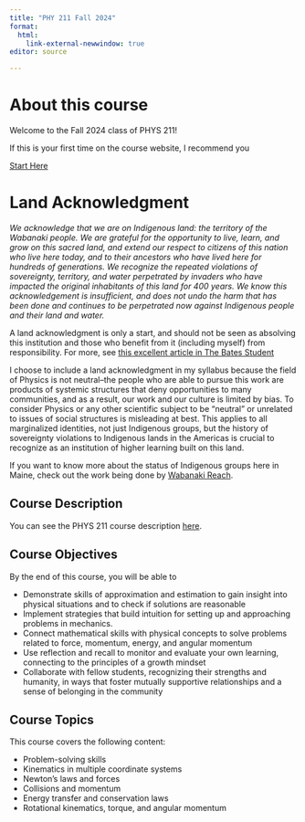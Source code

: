 ```yaml
---
title: "PHY 211 Fall 2024"
format: 
  html:
    link-external-newwindow: true
editor: source

---
```



# About this course

Welcome to the Fall 2024 class of PHYS 211!

If this is your first time on the course website, I recommend you 

<a target="_blank" class="btn-garnet" href=starthere.qmd>Start Here</a>

# Land Acknowledgment

*We acknowledge that we are on Indigenous land: the territory of the Wabanaki people. We are grateful for the opportunity to live, learn, and grow on this sacred land, and extend our respect to citizens of this nation who live here today, and to their ancestors who have lived here for hundreds of generations. We recognize the repeated violations of sovereignty, territory, and water perpetrated by invaders who have impacted the original inhabitants of this land for 400 years. We know this acknowledgement is insufficient, and does not undo the harm that has been done and continues to be perpetrated now against Indigenous people and their land and water.*

A land acknowledgment is only a start, and should not be seen as absolving this institution and those who benefit from it (including myself) from responsibility. For more, see [this excellent article in The Bates Student](https://thebatesstudent.com/18429/news/does-bates-deserve-a-land-acknowledgement/)

I choose to include a land acknowledgment in my syllabus because the field of Physics is not neutral--the people who are able to pursue this work are products of systemic structures that deny opportunities to many communities, and as a result, our work and our culture is limited by bias. To consider Physics or any other scientific subject to be "neutral" or unrelated to issues of social structures is misleading at best. This applies to all marginalized identities, not just Indigenous groups, but the history of sovereignty violations to Indigenous lands in the Americas is crucial to recognize as an institution of higher learning built on this land.

If you want to know more about the status of Indigenous groups here in Maine, check out the work being done by [Wabanaki Reach](https://www.wabanakireach.org/).

## Course Description

You can see the PHYS 211 course description [here](https://phys211.github.io/).

## Course Objectives

By the end of this course, you will be able to

-   Demonstrate skills of approximation and estimation to gain insight into physical situations and to check if solutions are reasonable
-   Implement strategies that build intuition for setting up and approaching problems in mechanics.  
-   Connect mathematical skills with physical concepts to solve problems related to force, momentum, energy, and angular momentum
-   Use reflection and recall to monitor and evaluate your own learning, connecting to the principles of a growth mindset
-   Collaborate with fellow students, recognizing their strengths and humanity, in ways that foster mutually supportive relationships and a sense of belonging in the community


## Course Topics

This course covers the following content:

-   Problem-solving skills
-   Kinematics in multiple coordinate systems
-   Newton's laws and forces
-   Collisions and momentum
-   Energy transfer and conservation laws
-   Rotational kinematics, torque, and angular momentum
